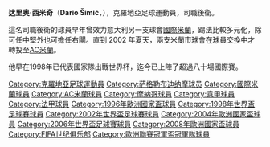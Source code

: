 {{noteTA
|T=zh-hans:达里奥·西米奇;zh-hk:達里奧·史米;zh-tw:達里奧·西米奇;
|1=zh-hans:西米奇;zh-hk:史米;zh-tw:西米奇;
|G1=足球|G2=uefa
}}{{Football player infobox
| playername= 达里奥·西米奇<br>''Dario Šimić''
| fullname = Dario Šimić
| nickname = 
| image = 
| dateofbirth = {{birth date and age|1975|11|12}}
| cityofbirth = [[薩格勒布|薩格勒布]]
| countryofbirth = [[南斯拉夫社会主义联邦共和国|南斯拉夫]]
| height = {{height|m=1.77}}
| currentclub = 
| position = [[後衛_(足球)|後衛]]
| youthyears1 = 1987–1992 | youthclubs1 = [[萨格勒布迪纳摩足球俱乐部|萨格勒布迪纳摩]]
| years1 = 1992–1998 | clubs1 = [[萨格勒布迪纳摩足球俱乐部|萨格勒布迪纳摩]]           | caps1 = 140 | goals1 = 14
| years2 = 1999–2002 | clubs2 = [[国际米兰足球俱乐部|国际米兰]] | caps2 = 66  | goals2 = 3
| years3 = 2002–2008 | clubs3 = [[AC米兰|AC米兰]]                          | caps3 = 82  | goals3 = 1
| years4 = 2008–2010 | clubs4 = [[摩納哥體育會足球會|摩納哥]]                       | caps4 = 27  | goals4 = 0
| years5 = 2010      | clubs5 = [[萨格勒布迪纳摩足球俱乐部|萨格勒布迪纳摩]]            | caps5 = 0   | goals5 = 0
| totalcaps       = 315       | totalgoals  = 18
| nationalyears1 = 1993 | nationalteam1 = [[克羅地亞17歲以下國家足球隊|克羅地亞U17]] | nationalcaps1 = 2 |nationalgoals1 = 0
| nationalyears2 = 1993–1994 | nationalteam2 = 克羅地亞U18 | nationalcaps2 = 2 |nationalgoals2 = 0
| nationalyears3 = 1993–1994 | nationalteam3 = [[克羅地亞19歲以下國家足球隊|克羅地亞U19]] | nationalcaps3 = 4 |nationalgoals3 = 0
| nationalyears4 = 1995 | nationalteam4 = [[克羅地亞20歲以下國家足球隊|克羅地亞U20]] | nationalcaps4 = 1 |nationalgoals4 = 0
| nationalyears5 = 1994–1996 | nationalteam5 = [[克羅地亞21歲以下國家足球隊|克羅地亞U21]] | nationalcaps5 = 8 |nationalgoals5 = 1
| nationalyears6 = 1996–2008 | nationalteam6 = [[克羅地亞國家足球隊|克羅地亞]] | nationalcaps6 = 100 |nationalgoals6 = 3
| pcupdate = 2008年10月18日
| ntupdate = 2008年9月13日
}}{{中文譯名
| english    = Dario '''Šimić'''
| putonghua  = 西米奇
| taiwan     = 西米奇
| cantonese  = 史米
|}}
'''达里奥·西米奇'''（'''Dario Šimić'''，{{bd|1975年|11月12日|||S}}），克羅地亞足球運動員，司職後衛。

這名司職後衛的球員早年曾效力意大利另一支球會[[國際米蘭|國際米蘭]]，踢法比較多元化，除可任中堅外也可擔任右閘。直到 2002 年夏天，兩支米蘭市球會在球員交換中才轉投至[[AC米蘭|AC米蘭]]。

他早在1998年已代表國家隊出戰世界杯，迄今已上陣了超過八十場國際賽。

{{1998年世界杯足球赛克罗地亚参赛名单}}
{{2002年世界盃足球賽克羅地亞參賽名單}}
{{2004年歐洲足球錦標賽克羅地亞參賽名單}}
{{2006年世界盃足球賽克羅地亞參賽名單}}
{{2008年欧洲足球锦标赛克罗地亚参赛名单}}

{{DEFAULTSORT:Simic, Dario}}
[[Category:克羅地亞足球運動員|Category:克羅地亞足球運動員]]
[[Category:萨格勒布迪纳摩球员|Category:萨格勒布迪纳摩球员]]
[[Category:國際米蘭球員|Category:國際米蘭球員]]
[[Category:AC米蘭球員|Category:AC米蘭球員]]
[[Category:摩納哥球員|Category:摩納哥球員]]
[[Category:意甲球員|Category:意甲球員]]
[[Category:法甲球員|Category:法甲球員]]
[[Category:1996年歐洲國家盃球員|Category:1996年歐洲國家盃球員]]
[[Category:1998年世界盃足球賽球員|Category:1998年世界盃足球賽球員]]
[[Category:2002年世界盃足球賽球員|Category:2002年世界盃足球賽球員]]
[[Category:2004年歐洲國家盃球員|Category:2004年歐洲國家盃球員]]
[[Category:2006年世界盃足球賽球員|Category:2006年世界盃足球賽球員]]
[[Category:2008年歐洲國家盃球員|Category:2008年歐洲國家盃球員]]
[[Category:FIFA世纪俱乐部|Category:FIFA世纪俱乐部]]
[[Category:歐洲聯賽冠軍盃冠軍隊球員|Category:歐洲聯賽冠軍盃冠軍隊球員]]